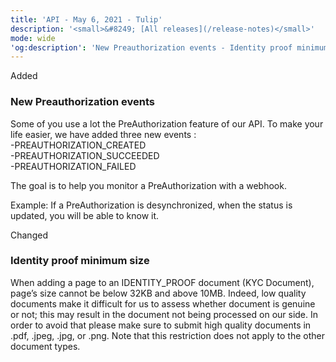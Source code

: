 ```yaml
---
title: 'API - May 6, 2021 - Tulip'  
description: '<small>&#8249; [All releases](/release-notes)</small>'  
mode: wide  
'og:description': 'New Preauthorization events - Identity proof minimum size'  
---
```

  
  <div class="pill pill-green">Added</div> 
  
### New Preauthorization events  

Some of you use a lot the PreAuthorization feature of our API. To make your life easier, we have added three new events :  
-PREAUTHORIZATION_CREATED  
-PREAUTHORIZATION_SUCCEEDED  
-PREAUTHORIZATION_FAILED  

The goal is to help you monitor a PreAuthorization with a webhook.  

Example: If a PreAuthorization is desynchronized, when the status is updated, you will be able to know it.  
  <div class="pill pill-blue">Changed</div> 
  
### Identity proof minimum size  

When adding a page to an IDENTITY_PROOF document (KYC Document), page’s size cannot be below 32KB and above 10MB. Indeed, low quality documents make it difficult for us to assess whether document is genuine or not; this may result in the document not being processed on our side. In order to avoid that please make sure to submit high quality documents in .pdf, .jpeg, .jpg, or .png. Note that this restriction does not apply to the other document types.